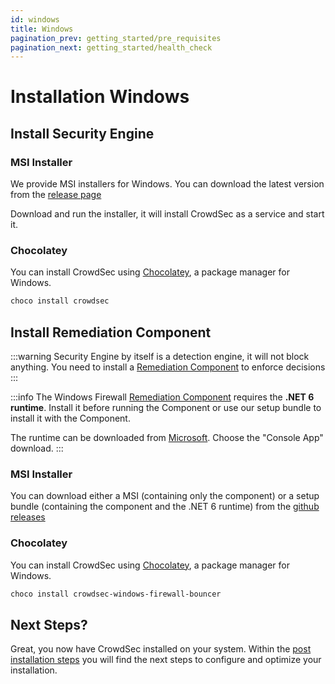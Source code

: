 ```yaml
---
id: windows
title: Windows
pagination_prev: getting_started/pre_requisites
pagination_next: getting_started/health_check
---
```


# Installation Windows

## Install Security Engine 

### MSI Installer

We provide MSI installers for Windows. You can download the latest version from the [release page](https://github.com/crowdsecurity/crowdsec/releases/latest)

Download and run the installer, it will install CrowdSec as a service and start it.

### Chocolatey

You can install CrowdSec using [Chocolatey](https://chocolatey.org/), a package manager for Windows.

```bash
choco install crowdsec
```

## Install Remediation Component

:::warning
Security Engine by itself is a detection engine, it will not block anything. You need to install a [Remediation Component](/bouncers/intro.md) to enforce decisions
:::

:::info
The Windows Firewall [Remediation Component](/bouncers/intro.md) requires the **.NET 6 runtime**. Install it before running the Component or use our setup bundle to install it with the Component.

The runtime can be downloaded from [Microsoft](https://dotnet.microsoft.com/en-us/download/dotnet/6.0/runtime).
Choose the "Console App" download.
:::

### MSI Installer

You can download either a MSI (containing only the component) or a setup bundle (containing the component and the .NET 6 runtime) from the [github releases](https://github.com/crowdsecurity/cs-windows-firewall-bouncer/releases)


### Chocolatey

You can install CrowdSec using [Chocolatey](https://chocolatey.org/), a package manager for Windows.

```bash
choco install crowdsec-windows-firewall-bouncer
```

## Next Steps?

Great, you now have CrowdSec installed on your system. Within the [post installation steps](/getting_started/next_steps.md) you will find the next steps to configure and optimize your installation.
